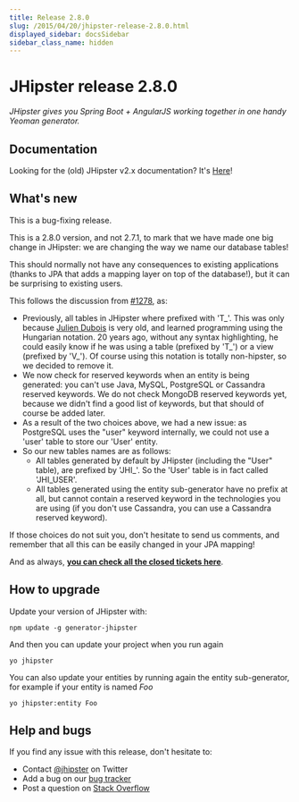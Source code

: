 ```yaml
---
title: Release 2.8.0
slug: /2015/04/20/jhipster-release-2.8.0.html
displayed_sidebar: docsSidebar
sidebar_class_name: hidden
---
```


JHipster release 2.8.0
==================

*JHipster gives you Spring Boot + AngularJS working together in one handy Yeoman generator.*

Documentation
----------

Looking for the (old) JHipster v2.x documentation? It's [Here](https://www.jhipster.tech/documentation-archive/)!

What's new
----------

This is a bug-fixing release.

This is a 2.8.0 version, and not 2.7.1, to mark that we have made one big change in JHipster: we are changing the way we name our database tables!

This should normally not have any consequences to existing applications (thanks to JPA that adds a mapping layer on top of the database!), but it can be surprising to existing users.

This follows the discussion from [#1278](https://github.com/jhipster/generator-jhipster/issues/1278), as:

- Previously, all tables in JHipster where prefixed with 'T\_'. This was only because [Julien Dubois](https://twitter.com/juliendubois) is very old, and learned programming using the Hungarian notation. 20 years ago, without any syntax highlighting, he could easily know if he was using a table (prefixed by 'T\_') or a view (prefixed by 'V\_'). Of course using this notation is totally non-hipster, so we decided to remove it.
- We now check for reserved keywords when an entity is being generated: you can't use Java, MySQL, PostgreSQL or Cassandra reserved keywords. We do not check MongoDB reserved keywords yet, because we didn't find a good list of keywords, but that should of course be added later.
- As a result of the two choices above, we had a new issue: as PostgreSQL uses the "user" keyword internally, we could not use a 'user' table to store our 'User' entity.
- So our new tables names are as follows:
    - All tables generated by default by JHipster (including the "User" table), are prefixed by 'JHI\_'. So the 'User' table is in fact called 'JHI_USER'.
    - All tables generated using the entity sub-generator have no prefix at all, but cannot contain a reserved keyword in the technologies you are using (if you don't use Cassandra, you can use a Cassandra reserved keyword).

If those choices do not suit you, don't hesitate to send us comments, and remember that all this can be easily changed in your JPA mapping!

And as always, __[you can check all the closed tickets here](https://github.com/jhipster/generator-jhipster/issues?q=milestone%3A2.8.0+is%3Aclosed)__.

How to upgrade
------------

Update your version of JHipster with:

```
npm update -g generator-jhipster
```

And then you can update your project when you run again

```
yo jhipster
```

You can also update your entities by running again the entity sub-generator, for example if your entity is named _Foo_

```
yo jhipster:entity Foo
```

Help and bugs
--------------

If you find any issue with this release, don't hesitate to:

- Contact [@jhipster](https://twitter.com/jhipster) on Twitter
- Add a bug on our [bug tracker](https://github.com/jhipster/generator-jhipster/issues?state=open)
- Post a question on [Stack Overflow](http://stackoverflow.com/tags/jhipster/info)
